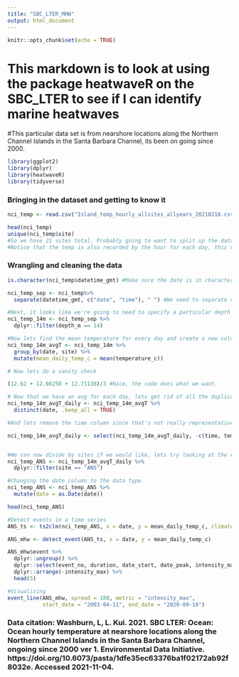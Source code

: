 ```yaml
---
title: "SBC_LTER_MHW"
output: html_document
---
```


```r
knitr::opts_chunk$set(echo = TRUE)
```

# This markdown is to look at using the package heatwaveR on the SBC_LTER to see if I can identify marine heatwaves

#This particular data set is from nearshore locations along the Northern Channel Islands in the Santa Barbara Channel, its been on going since 2000. 

```r
library(ggplot2)
library(dplyr)
library(heatwaveR)
library(tidyverse)
```
### Bringing in the dataset and getting to know it
```r
nci_temp <- read.csv("Island_temp_hourly_allsites_allyears_20210218.csv")
```

```r
head(nci_temp)
unique(nci_temp$site)
#So we have 21 sites total. Probably going to want to split up the data into each site. 
#Notice that the temp is also recorded by the hour for each day, this doesn't work with the heatwavesR package fxn, therefore lets create a new column that takes the average of each day as the total record? 
```
### Wrangling and cleaning the data
```r
is.character(nci_temp$datetime_gmt) #Make sure the date is in character string data type 

nci_temp_sep <- nci_temp%>% 
  separate(datetime_gmt, c("date", "time"), " ") #We need to separate out the data so that times are separated from the data, note that open   " " denotes that the date and time are separated by a space in the column datetime_gmt
```

 
```r
#Next, it looks like we're going to need to specify a particular depth range: 14m and only keep these recordings. (14m has the long term values according to the metadata)
nci_temp_14m <- nci_temp_sep %>% 
  dplyr::filter(depth_m == 14)
```




```r
#Now lets find the mean temperature for every day and create a new column for it. 
nci_temp_14m_avgT <- nci_temp_14m %>% 
  group_by(date, site) %>% 
  mutate(mean_daily_temp_c = mean(temperature_c))

# Now lets do a sanity check 

(12.62 + 12.66258 + 12.71138)/3 #Nice, the code does what we want. 
```
```r
# Now that we have an avg for each day, lets get rid of all the duplicate days by using distinct()
nci_temp_14m_avgT_daily <- nci_temp_14m_avgT %>% 
  distinct(date, .keep_all = TRUE)

#And lets remove the time column since that's not really representative of anything at this point 

nci_temp_14m_avgT_daily <- select(nci_temp_14m_avgT_daily, -c(time, temperature_c))
```

```r

```

```r
#We can now divide by sites if we would like, lets try looking at the ANS site. 
nci_temp_ANS <- nci_temp_14m_avgT_daily %>% 
  dplyr::filter(site == "ANS")

#Changing the date column to the data type.
nci_temp_ANS <- nci_temp_ANS %>% 
  mutate(date = as.Date(date))

head(nci_temp_ANS)
```





```r
#Detect events in a time series
ANS_ts <- ts2clm(nci_temp_ANS, x = date, y = mean_daily_temp_c, climatologyPeriod = c("2003-04-11", "2020-09-18"))

ANS_mhw <- detect_event(ANS_ts, x = date, y = mean_daily_temp_c)
```

```r
ANS_mhw$event %>% 
  dplyr::ungroup() %>% 
  dplyr::select(event_no, duration, date_start, date_peak, intensity_max, intensity_cumulative) %>% 
  dplyr::arrange(-intensity_max) %>% 
  head(5)
```
```r
#Visualizing
event_line(ANS_mhw, spread = 180, metric = "intensity_max", 
           start_date = "2003-04-11", end_date = "2020-09-18")
```



### Data citation: Washburn, L, L. Kui. 2021. SBC LTER: Ocean: Ocean hourly temperature at nearshore locations along the Northern Channel Islands in the Santa Barbara Channel, ongoing since 2000 ver 1. Environmental Data Initiative. https://doi.org/10.6073/pasta/1dfe35ec63376ba1f02172ab92f8032e. Accessed 2021-11-04.